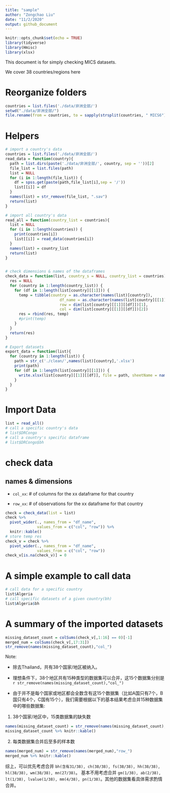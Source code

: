 ```yaml
---
title: "sample"
author: "Zongchao Liu"
date: "11/2/2020"
output: github_document
---
```


```r
knitr::opts_chunk$set(echo = TRUE)
library(tidyverse)
library(Hmisc)
library(xlsx)
```

This document is for simply checking MICS datasets.

We cover 38 countries/regions here

# Reorganize folders

```r
countries = list.files('./data/非洲全部/')
setwd("./data/非洲全部/")
file.rename(from = countries, to = sapply(strsplit(countries, " MICS6"), "[[", 1))
```



# Helpers

```r
# import a country's data
countries = list.files('./data/非洲全部/')
read_data = function(country){
  path = list.dirs(paste('./data/非洲全部/', country, sep = ''))[2]
  file_list = list.files(path)
  list = NULL
  for (i in 1:length(file_list)) {
    df = spss.get(paste(path,file_list[i],sep = '/'))
    list[[i]] = df
  }
  names(list) = str_remove(file_list, ".sav")
  return(list)
}

# import all country's data
read_all = function(country_list = countries){
  list = NULL
  for (i in 1:length(countries)) {
    print(countries[i])
    list[[i]] = read_data(countries[i])
  }
  names(list) = country_list
  return(list)
}


# check dimensions & names of the dataframes
check_data = function(list, country_s = NULL, country_list = countries){
  res = NULL
  for (country in 1:length(country_list)) {
    for (df in 1:length(list[country][[1]])) {
      temp = tibble(country = as.character(names(list)[country]),
                        df_name = as.character(names(list[country][[1]])[df]),
                        row = dim(list[country][[1]][[df]])[1],
                        col = dim(list[country][[1]][[df]])[2])
      res = rbind(res, temp)
      #print(temp)
    }
  }
  return(res)
}

# Export datasets
export_data = function(list){
  for (country in 1:length(list)) {
    path = str_c('./clean/',names(list)[country],'.xlsx')
    print(path)
    for (df in 1:length(list[country][[1]])) {
      write.xlsx(list[country][[1]][[df]], file = path, sheetName = names(list[country][[1]])[df])
    }
  }
}

```

# Import Data

```r
list = read_all()
# call a specific country's data
# list$DRCongo
# call a country's specific dataframe
# list$DRCongo$bh
```
 
# check data

## names & dimensions

- `col_xx`: # of columns for the xx dataframe for that country

- `row_xx`: # of observations for the xx dataframe for that country

```r
check = check_data(list = list)
check %>% 
  pivot_wider(., names_from = "df_name",
              values_from = c("col", "row")) %>%
  knitr::kable()
# store temp res
check_v = check %>% 
  pivot_wider(., names_from = "df_name",
              values_from = c("col", "row"))
check_v[is.na(check_v)] = 0
```


# A simple example to call data

```r
# call data for a specific country
list$Algeria
# call specific datasets of a given country(bh)
list$Algeria$bh
```

# A summary of the imported datasets

```r
missing_dataset_count = colSums(check_v[,1:16] == 0)[-1]
merged_num = colSums(check_v[,17:31])
str_remove(names(missing_dataset_count),"col_")
```

Note:

- 除去Thailand，共有38个国家/地区被纳入。

- 理想条件下，38个地区共有15种类型的数据集可以合并，这15个数据集分别是`r str_remove(names(missing_dataset_count),"col_")`

- 由于并不是每个国家或地区都会全数含有这15个数据集（比如A国只有7个，B国只有4个，C国有15个），我们需要根据以下的基本结果考虑合并15种数据集中的哪些数据集:

1. 38个国家/地区中，15类数据集的缺失数

```r
names(missing_dataset_count) = str_remove(names(missing_dataset_count),"col_")
missing_dataset_count %>% knitr::kable()
```


2. 每类数据集合并后至多的样本数

```r
names(merged_num) = str_remove(names(merged_num),"row_")
merged_num %>% knitr::kable()
```



综上，可以优先考虑合并 `bh(含有31/38), ch(38/38), fs(38/38), hh(38/38), hl(38/38), wm(38/38), mn(27/38)`。 基本不用考虑合并 `gm(1/38), ab(2/38), lt(1/38), lvalue(1/38), mm(4/38), pn(1/38)`。其他的数据集看具体需求酌情合并。
